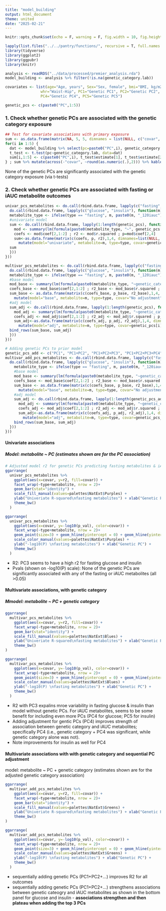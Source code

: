 ```yaml
---
title: "model_building"
output: html_document
theme: united
date: "2025-02-21"
---
```


```r
knitr::opts_chunk$set(echo = F, warning = F, fig.width = 10, fig.height = 5)

lapply(list.files("../../pantry/functions/", recursive = T, full.names = T), source)
library(tidyverse)
library(ggplot2)
library(ggpubr)
library(knitr)
```

```r
analysis <- readRDS("../data/processed/premier_analysis.rda")
model_building <- analysis %>% filter(!is.na(genetic_category.lab))

covariates <- list(age="Age, years", Sex="Sex, female", bmi="BMI, kg/m2", #bmi_cat="BMI Category", 
                whr="Waist-Hip", PC1="Genetic PC1", PC2="Genetic PC2", PC3="Genetic PC3", 
                PC4="Genetic PC4", PC5="Genetic PC5")

genetic_pcs <- c(paste0("PC",1:5))
```


### 1. Check whether genetic PCs are associated with the genetic category exposure
```r
## Test for covariate associations with primary exposure
sum <- as.data.frame(matrix(NA, 5, 5, dimnames = list(NULL, c("covar", "mean_prefer_carb", "mean_prefer_fat", "t_stat", "p"))))
for(i in 1:5) {
  dat <- model_building %>% select(pc=paste0("PC",i), genetic_category.lab)
  t_test <- t.test(pc~genetic_category.lab, data=dat)
  sum[i,1:5] <- c(paste0("PC",i), t_test$estimate[1], t_test$estimate[2], t_test$statistic, p=t_test$p.value)
} ; sum %>% mutate(across(-"covar", ~round(as.numeric(.),2))) %>% kable()
```

None of the genetic PCs are significantly associated with the genetic category exposure (via t-tests)

### 2. Check whether genetic PCs are associated with fasting or iAUC metabolite outcomes
```r
univar_pcs_metabolites <- do.call(rbind.data.frame, lapply(c("fasting", "iauc"), function(type) {
  do.call(rbind.data.frame, lapply(c("glucose", "insulin"), function(m){
  metabolite_type <- ifelse(type == "fasting", m, paste0(m, "_120iauc"))
  #univariate model
  sum <- do.call(rbind.data.frame, lapply(1:length(genetic_pcs), function(i) {
    mod <- summary(lm(formula(paste0(metabolite_type, "~", genetic_pcs[i])), data=model_building))
    coefs <- mod$coef[2,1:2] ; r2 <- mod$r.squared ; p=mod$coef[2,4]
    sum<-as.data.frame(matrix(c(coefs, p, r2),1,4, dimnames=list(NULL, c("beta", "se", "p_val", "r2")))) %>%
      mutate(model="univariate", metabolite=m, type=type, covar=genetic_pcs[i], .before=beta) }))
  sum
  }))
}))

multivar_pcs_metabolites <- do.call(rbind.data.frame, lapply(c("fasting", "iauc"), function(type) {
  do.call(rbind.data.frame, lapply(c("glucose", "insulin"), function(m){
  metabolite_type <- ifelse(type == "fasting", m, paste0(m, "_120iauc"))
  #base model  
  mod_base <- summary(lm(formula(paste0(metabolite_type, "~genetic_category.lab")), data=model_building))
  coefs_base <- mod_base$coef[2,1:2] ; r2_base <- mod_base$r.squared ; p_base=mod_base$coef[2,4]
  sum_base <- as.data.frame(matrix(c(coefs_base, p_base, r2_base),1,4, dimnames=list(NULL, c("beta","se","p_val","r2")))) %>%
    mutate(model="base", metabolite=m, type=type, covar="No adjustment", .before=beta)
  #adj model
  sum_adj <- do.call(rbind.data.frame, lapply(1:length(genetic_pcs), function(i) {
    mod_adj <- summary(lm(formula(paste0(metabolite_type, "~genetic_category.lab+", genetic_pcs[i])), data=model_building))
    coefs_adj <- mod_adj$coef[2,1:2] ; r2_adj <- mod_adj$r.squared ; p_adj=mod_adj$coef[2,4]
    sum_adj<-as.data.frame(matrix(c(coefs_adj, p_adj, r2_adj),1,4, dimnames=list(NULL, c("beta", "se", "p_val", "r2")))) %>%
      mutate(model="adj", metabolite=m, type=type, covar=genetic_pcs[i], .before=beta) }))
  bind_rows(sum_base, sum_adj)
  }))
})) 

# Adding genetic PCs to prior model
genetic_pcs_add <- c("PC1", "PC1+PC2", "PC1+PC2+PC3", "PC1+PC2+PC3+PC4", "PC1+PC2+PC3+PC4+PC5")
multivar_add_pcs_metabolites <- do.call(rbind.data.frame, lapply(c("fasting", "iauc"), function(type) {
  do.call(rbind.data.frame, lapply(c("glucose", "insulin"), function(m){
    metabolite_type <- ifelse(type == "fasting", m, paste0(m, "_120iauc"))
    #base model  
    mod_base <- summary(lm(formula(paste0(metabolite_type, "~genetic_category.lab")), data=model_building))
    coefs_base <- mod_base$coef[2,1:2] ; r2_base <- mod_base$r.squared ; p_base=mod_base$coef[2,4]
    sum_base <- as.data.frame(matrix(c(coefs_base, p_base, r2_base),1,4, dimnames=list(NULL, c("beta","se","p_val","r2")))) %>%
      mutate(model="base", metabolite=m, type=type, covar="No adjustment", .before=beta)
    #adj model
    sum_adj <- do.call(rbind.data.frame, lapply(1:length(genetic_pcs_add), function(i) {
      mod_adj <- summary(lm(formula(paste0(metabolite_type, "~genetic_category.lab+", genetic_pcs_add[i])), data=model_building))
      coefs_adj <- mod_adj$coef[2,1:2] ; r2_adj <- mod_adj$r.squared ; p_adj=mod_adj$coef[2,4]
      sum_adj<-as.data.frame(matrix(c(coefs_adj, p_adj, r2_adj),1,4, dimnames=list(NULL, c("beta", "se", "p_val", "r2")))) %>%
        mutate(model="adj", metabolite=m, type=type, covar=genetic_pcs_add[i], .before=beta) }))
    bind_rows(sum_base, sum_adj)
  }))
})) 

```

#### Univariate associations
##### Model: metabolite ~ PC (estimates shown are for the PC association)
```r
# Adjusted model r2 for genetic PCs predicting fasting metabolites & iAUC values
ggarrange(
  univar_pcs_metabolites %>% 
    ggplot(aes(x=covar, y=r2, fill=covar)) + 
    facet_wrap(~type+metabolite, nrow = 2)+
    geom_bar(stat="identity") + 
    scale_fill_manual(values=palettes$NatExt$Purples) + 
    ylab("Univeriate R-squared\nfasting metabolites") + xlab("Genetic PC") + 
    theme_bw()
  )

ggarrange(
  univar_pcs_metabolites %>% 
    ggplot(aes(x=covar, y=-log10(p_val), color=covar)) + 
    facet_wrap(~type+metabolite, nrow = 2)+
    geom_point(size=3) + geom_hline(yintercept = 0) + geom_hline(yintercept = -log10(0.05), color="red")+
    scale_color_manual(values=palettes$NatExt$Purples) + 
    ylab("-log10(P) \nfasting metabolites") + xlab("Genetic PC") + 
    theme_bw() 
  )
```

 - R2: PC3 seems to have a high r2 for fasting glucose and insulin 
 - Pvals (shown on -log10(P) scale): None of the genetic PCs are significantly associated with any of the fasting or iAUC metabolites (all >0.05)


#### Multivariate associations, with genetic category
##### Mmodel: metabolite ~ PC + genetic category
```r
ggarrange(
  multivar_pcs_metabolites %>% 
    ggplot(aes(x=covar, y=r2, fill=covar)) + 
    facet_wrap(~type+metabolite, nrow = 2)+
    geom_bar(stat="identity") + 
    scale_fill_manual(values=palettes$NatExt$Blues) + 
    ylab("Univeriate R-squared\nfasting metabolites") + xlab("Genetic PC") + 
    theme_bw()
)

ggarrange(
  multivar_pcs_metabolites %>% 
    ggplot(aes(x=covar, y=-log10(p_val), color=covar)) + 
    facet_wrap(~type+metabolite, nrow = 2)+
    geom_point(size=3) + geom_hline(yintercept = 0) + geom_hline(yintercept = -log10(0.05), color="red")+
    scale_color_manual(values=palettes$NatExt$Blues) + 
    ylab("-log10(P) \nfasting metabolites") + xlab("Genetic PC") + 
    theme_bw() 
  )
```

 - R2 with PC3 expalins mroe variability in fasting glucose & insulin than model without genetic PCs. For iAUC metabolites, seems to be some benefit for including even more PCs (PC4 for glucose; PC5 for insulin)
 - Adding adjustment for gentic PCs (PC4) improves strength of association between genetic category and iAUC metabolites; specifically PC4 (i.e., genetic category + PC4 was significant, while genetic category alone was not). 
 - Note improvements for insulin as well for PC4

#### Multivariate associations with with genetic category and sequential PC adjustment
model: metabolite ~ PC + genetic category (estimates shown are for the adjusted genetic category association)

```r
ggarrange(
  multivar_add_pcs_metabolites %>% 
    ggplot(aes(x=covar, y=r2, fill=covar)) + 
    facet_wrap(~type+metabolite, nrow = 2)+
    geom_bar(stat="identity") + 
    scale_fill_manual(values=palettes$NatExt$Greens) + 
    ylab("Univeriate R-squared\nfasting metabolites") + xlab("Genetic PC") + 
    theme_bw()
)

ggarrange(
  multivar_add_pcs_metabolites %>% 
    ggplot(aes(x=covar, y=-log10(p_val), color=covar)) + 
    facet_wrap(~type+metabolite, nrow = 2)+
    geom_point(size=3) + geom_hline(yintercept = 0) + geom_hline(yintercept = -log10(0.05), color="red")+
    scale_color_manual(values=palettes$NatExt$Greens) + 
    ylab("-log10(P) \nfasting metabolites") + xlab("Genetic PC") + 
    theme_bw() 
  )
```

 - sequentially adding genetic PCs (PC1+PC2+...) improves R2 for all outcomes
 - sequentially adding genetic PCs (PC1+PC2+...) strengthens associations between genetic cateogry and iAUC metabolites as shown in the bottom panel for glucose and insulin - **associations strengthen and then plateau when adding the top 3 PCs**
 
 
 
 



